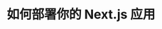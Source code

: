 ---
source-updated-at: 2025-05-16T04:52:11.000Z
translation-updated-at: 2025-05-19T22:59:19.035Z
title: 如何部署你的 Next.js 应用
nav_title: 部署
description: 学习如何部署你的 Next.js 应用。
source: app/getting-started/deploying
---